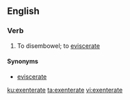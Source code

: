 ==English==

===Verb===
{{en-verb|exenterat}}

#To disembowel; to [[eviscerate]]

====Synonyms====
*[[eviscerate]]

[[ku:exenterate]]
[[ta:exenterate]]
[[vi:exenterate]]